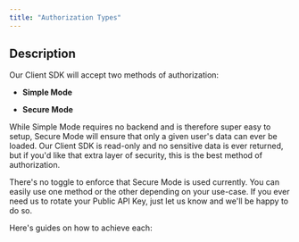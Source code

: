 ```yaml
---
title: "Authorization Types"
---
```


## Description

Our Client SDK will accept two methods of authorization:

- **Simple Mode**

- **Secure Mode**

While Simple Mode requires no backend and is therefore super easy to setup, Secure Mode will ensure that only a given user's data can ever be loaded. Our Client SDK is read-only and no sensitive data is ever returned, but if you'd like that extra layer of security, this is the best method of authorization.

<Note>
There's no toggle to enforce that Secure Mode is used currently. You can easily use one method or the other depending on your use-case. If you ever need us to rotate your Public API Key, just let us know and we'll be happy to do so.

</Note>

Here's guides on how to achieve each:

<Card
  title="Simple Mode"
  icon="circle-play"
  href="/client-sdk-frontend/authorization-frontend/simple-mode"
/>

<Card
  title="Secure Mode"
  icon="shield-keyhole"
  href="/client-sdk-frontend/authorization-frontend/secure-mode"
/>
